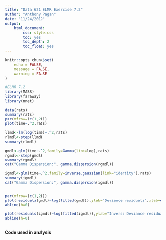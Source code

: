 ```yaml
---
title: "Data 621 ELMR Exercise 7.2"
author: "Anthony Pagan"
date: "11/24/2019"
output: 
    html_document:
        css: style.css   
        toc: yes
        toc_depth: 2
        toc_float: yes
---
```


```r
knitr::opts_chunk$set(
	echo = FALSE,
	message = FALSE,
	warning = FALSE
)
```


```r
#ELMR 7.2
library(MASS)
library(faraway)
library(nnet)

data(rats)
summary(rats)
par(mfrow=(c(1,2)))
plot(time~.^2,rats)

llmd<-lm(log(time)~.^2,rats)
rlmdl<-step(llmd)
summary(rlmdl)

gmdl<-glm(time~.^2,family=Gamma(link=log),rats)
rgmdl<-step(gmdl)
summary(rgmdl)
cat("Gamma Dispersion:", gamma.dispersion(rgmdl))

igmdl<-glm(time~.^2,family=inverse.gaussian(link="identity"),rats)
summary(igmdl)
cat("Gamma Dispersion:", gamma.dispersion(igmdl))


par(mfrow=(c(1,2)))
plot(residuals(gmdl)~log(fitted(gmdl)),ylab="Deviance residuals",xlab=expression(log(hat(mu))))
abline(h=0)

plot(residuals(igmdl)~log(fitted(igmdl)),ylab="Inverse Deviance residuals",xlab=expression(log(hat(mu))))
abline(h=0)



```



**Code used in analysis**
```r

```


